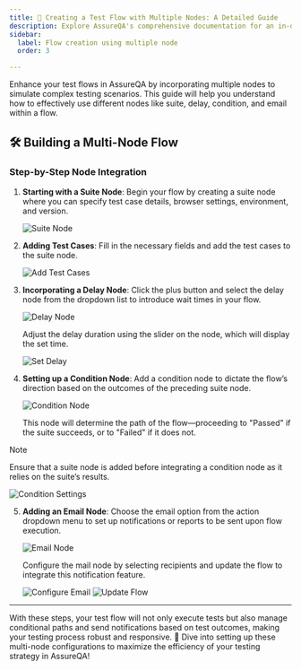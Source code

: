 ```yaml
---
title: 🚀 Creating a Test Flow with Multiple Nodes: A Detailed Guide
description: Explore AssureQA's comprehensive documentation for an in-depth look at our services and tools.
sidebar:
  label: Flow creation using multiple node 
  order: 3

---
```


Enhance your test flows in AssureQA by incorporating multiple nodes to simulate complex testing scenarios. This guide will help you understand how to effectively use different nodes like suite, delay, condition, and email within a flow.

## 🛠️ Building a Multi-Node Flow

### Step-by-Step Node Integration

1. **Starting with a Suite Node**:
   Begin your flow by creating a suite node where you can specify test case details, browser settings, environment, and version.

   ![Suite Node](./TestFlowImages/E1.png)

2. **Adding Test Cases**:
   Fill in the necessary fields and add the test cases to the suite node.

   ![Add Test Cases](./TestFlowImages/E2.png)

3. **Incorporating a Delay Node**:
   Click the plus button and select the delay node from the dropdown list to introduce wait times in your flow.

   ![Delay Node](./TestFlowImages/E3.png)

   Adjust the delay duration using the slider on the node, which will display the set time.

   ![Set Delay](./TestFlowImages/E4.png)

4. **Setting up a Condition Node**:
   Add a condition node to dictate the flow’s direction based on the outcomes of the preceding suite node.

   ![Condition Node](./TestFlowImages/E5.png)

   This node will determine the path of the flow—proceeding to "Passed" if the suite succeeds, or to "Failed" if it does not.

> [!Note]
> Ensure that a suite node is added before integrating a condition node as it relies on the suite’s results.

   ![Condition Settings](./TestFlowImages/E6.png)

5. **Adding an Email Node**:
   Choose the email option from the action dropdown menu to set up notifications or reports to be sent upon flow execution.

   ![Email Node](./TestFlowImages/E7.png)

   Configure the mail node by selecting recipients and update the flow to integrate this notification feature.

   ![Configure Email](./TestFlowImages/E8.png)
   ![Update Flow](./TestFlowImages/E9.png)

---

With these steps, your test flow will not only execute tests but also manage conditional paths and send notifications based on test outcomes, making your testing process robust and responsive. 🌟 Dive into setting up these multi-node configurations to maximize the efficiency of your testing strategy in AssureQA!

